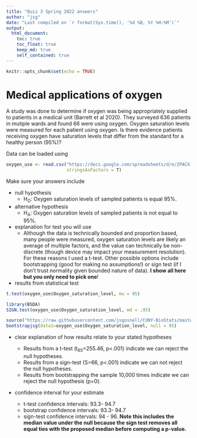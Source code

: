 ```yaml
---
title: "Quiz 3 Spring 2022 answers"
author: "jsg"
date: "Last compiled on `r format(Sys.time(), '%d %B, %Y %H:%M')`"
output:
  html_document:
    toc: true
    toc_float: true
    keep_md: true
    self_contained: true
---
```


```r
knitr::opts_chunk$set(echo = TRUE)
```

# Medical applications of oxygen

A study was done to determine if oxygen was being appropriately supplied to patients
in a medical unit (Barrett et al 2020). They surveyed 636 patients in mutiple wards and
found 66 were using oxygen.  Oxygen saturation levels were measured for each patient
using oxygen. Is there evidence patients receiving oxygen have saturation levels
that differ from the standard for a healthy person (95%)?  

Data can be loaded using 

```r
oxygen_use <- read.csv("https://docs.google.com/spreadsheets/d/e/2PACX-1vSC8ft2LReouozG9fDK0Pa-QXESZ82qzADTCCBr_LoQeVRlRDLS4KOhMNYjGnGZFTrq5hkuYcOk6cKm/pub?gid=1295231330&single=true&output=csv",
                       stringsAsFactors = T)
```

Make sure your answers include

* null hypothesis
  * H~O~: Oxygen saturation levels of sampled patients is equal 95%.
* alternative hypothesis
  * H~A~: Oxygen saturation levels of sampled patients is not equal to 95%.
* explanation for test you will use
  * Although the data is technically bounded and proportion based, many people 
  were measured, oxygen saturation levels are likely an average of multiple factors,
  and the value can technically be non-discrete (though device may impact your 
  measurement resolution). 
  For these reasons I used a t-test.  Other possible options include bootstrapping 
  (good for making no assumptions!)
  or sign test (if I don't trust normality given bounded nature of data). 
  **I show all here but you only need to pick one**!
* results from statistical test

```r
t.test(oxygen_use$Oxygen_saturation_level, mu = 95)

library(BSDA)
SIGN.test(oxygen_use$Oxygen_saturation_level, md = .95)

source("https://raw.githubusercontent.com/jsgosnell/CUNY-BioStats/master/code_examples/bootstrapjsg.R")
bootstrapjsg(data1=oxygen_use$Oxygen_saturation_level, null = 95)
```

* clear explanation of how results relate to your stated hypotheses

  * Results from a t-test (t~65~=255.46, p<.001) indicate we can reject the null
  hypotheses.
  * Results from a sign-test (S=66, p<.001) indicate we can not reject the null
  hypotheses.
  * Results from bootstrapping the sample 10,000 times indicate we can reject 
  the null hypothesis (p=0).
* confidence interval for your estimate
  * t-test confidence intervals:  93.3- 94.7
  * bootstrap confidence intervals: 93.3- 94.7
  * sign-test confidence intervals:  94 - 96. **Note this includes the median
  value under the null because  the sign test removes all equal ties with the 
  proposed median before computing a p-value.**

